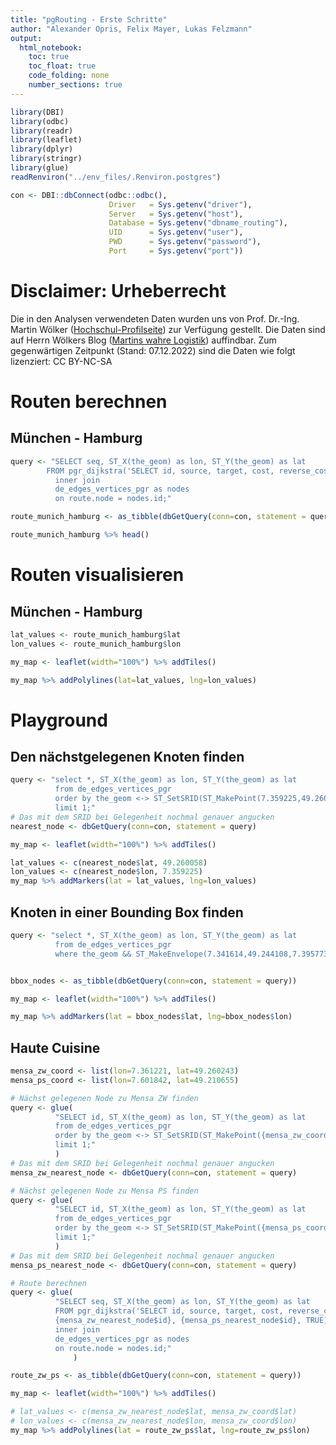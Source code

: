 ```yaml
---
title: "pgRouting - Erste Schritte"
author: "Alexander Opris, Felix Mayer, Lukas Felzmann"
output:
  html_notebook:
    toc: true
    toc_float: true
    code_folding: none
    number_sections: true
---
```


```r
library(DBI)
library(odbc)
library(readr)
library(leaflet)
library(dplyr)
library(stringr)
library(glue)
readRenviron("../env_files/.Renviron.postgres")
```

```r
con <- DBI::dbConnect(odbc::odbc(),
                      Driver   = Sys.getenv("driver"),
                      Server   = Sys.getenv("host"),
                      Database = Sys.getenv("dbname_routing"),
                      UID      = Sys.getenv("user"),
                      PWD      = Sys.getenv("password"),
                      Port     = Sys.getenv("port"))
```

# Disclaimer: Urheberrecht
Die in den Analysen verwendeten Daten wurden uns von Prof. Dr.-Ing. Martin Wölker ([Hochschul-Profilseite](https://www.hs-kl.de/hochschule/profil/personenverzeichnis/detailanzeige-personen/person/martin-woelker)) zur Verfügung gestellt. Die Daten sind auf Herrn Wölkers Blog ([Martins wahre Logistik](https://martins-wahre-logistik.blogspot.com/2022/10/logistics-case-studies-der-lieferschein.html)) auffindbar. Zum gegenwärtigen Zeitpunkt (Stand: 07.12.2022) sind die Daten wie folgt lizenziert: CC BY-NC-SA


# Routen berechnen
## München - Hamburg

```r
query <- "SELECT seq, ST_X(the_geom) as lon, ST_Y(the_geom) as lat
        FROM pgr_dijkstra('SELECT id, source, target, cost, reverse_cost FROM de_edges', 3828327, 3455, TRUE) as route
	      inner join
	      de_edges_vertices_pgr as nodes
	      on route.node = nodes.id;"

route_munich_hamburg <- as_tibble(dbGetQuery(conn=con, statement = query))
```

```r
route_munich_hamburg %>% head()
```


# Routen visualisieren
## München - Hamburg
```r
lat_values <- route_munich_hamburg$lat
lon_values <- route_munich_hamburg$lon
```

```r
my_map <- leaflet(width="100%") %>% addTiles()
```

```r
my_map %>% addPolylines(lat=lat_values, lng=lon_values) 
```

# Playground

## Den nächstgelegenen Knoten finden
```r
query <- "select *, ST_X(the_geom) as lon, ST_Y(the_geom) as lat
          from de_edges_vertices_pgr
          order by the_geom <-> ST_SetSRID(ST_MakePoint(7.359225,49.260058), 4326)
          limit 1;"
# Das mit dem SRID bei Gelegenheit nochmal genauer angucken
nearest_node <- dbGetQuery(conn=con, statement = query)
```


```r
my_map <- leaflet(width="100%") %>% addTiles()
```


```r
lat_values <- c(nearest_node$lat, 49.260058)
lon_values <- c(nearest_node$lon, 7.359225)
my_map %>% addMarkers(lat = lat_values, lng=lon_values)
```



## Knoten in einer Bounding Box finden
```r
query <- "select *, ST_X(the_geom) as lon, ST_Y(the_geom) as lat
          from de_edges_vertices_pgr
          where the_geom && ST_MakeEnvelope(7.341614,49.244108,7.395773,49.270605);"


bbox_nodes <- as_tibble(dbGetQuery(conn=con, statement = query))
```


```r
my_map <- leaflet(width="100%") %>% addTiles()
```


```r
my_map %>% addMarkers(lat = bbox_nodes$lat, lng=bbox_nodes$lon)
```

## Haute Cuisine

```r
mensa_zw_coord <- list(lon=7.361221, lat=49.260243)
mensa_ps_coord <- list(lon=7.601842, lat=49.210655)
```


```r
# Nächst gelegenen Node zu Mensa ZW finden
query <- glue(
          "SELECT id, ST_X(the_geom) as lon, ST_Y(the_geom) as lat
          from de_edges_vertices_pgr
          order by the_geom <-> ST_SetSRID(ST_MakePoint({mensa_zw_coord$lon}, {mensa_zw_coord$lat}), 4326)
          limit 1;"
          )
# Das mit dem SRID bei Gelegenheit nochmal genauer angucken
mensa_zw_nearest_node <- dbGetQuery(conn=con, statement = query)
```


```r
# Nächst gelegenen Node zu Mensa PS finden
query <- glue(
          "SELECT id, ST_X(the_geom) as lon, ST_Y(the_geom) as lat
          from de_edges_vertices_pgr
          order by the_geom <-> ST_SetSRID(ST_MakePoint({mensa_ps_coord$lon}, {mensa_ps_coord$lat}), 4326)
          limit 1;"
          )
# Das mit dem SRID bei Gelegenheit nochmal genauer angucken
mensa_ps_nearest_node <- dbGetQuery(conn=con, statement = query)
```


```r
# Route berechnen
query <- glue(
          "SELECT seq, ST_X(the_geom) as lon, ST_Y(the_geom) as lat
          FROM pgr_dijkstra('SELECT id, source, target, cost, reverse_cost FROM de_edges',
          {mensa_zw_nearest_node$id}, {mensa_ps_nearest_node$id}, TRUE) as route
  	      inner join
  	      de_edges_vertices_pgr as nodes
  	      on route.node = nodes.id;"
              )

route_zw_ps <- as_tibble(dbGetQuery(conn=con, statement = query))
```


```r
my_map <- leaflet(width="100%") %>% addTiles()
```


```r
# lat_values <- c(mensa_zw_nearest_node$lat, mensa_zw_coord$lat)
# lon_values <- c(mensa_zw_nearest_node$lon, mensa_zw_coord$lon)
my_map %>% addPolylines(lat = route_zw_ps$lat, lng=route_zw_ps$lon)
```
